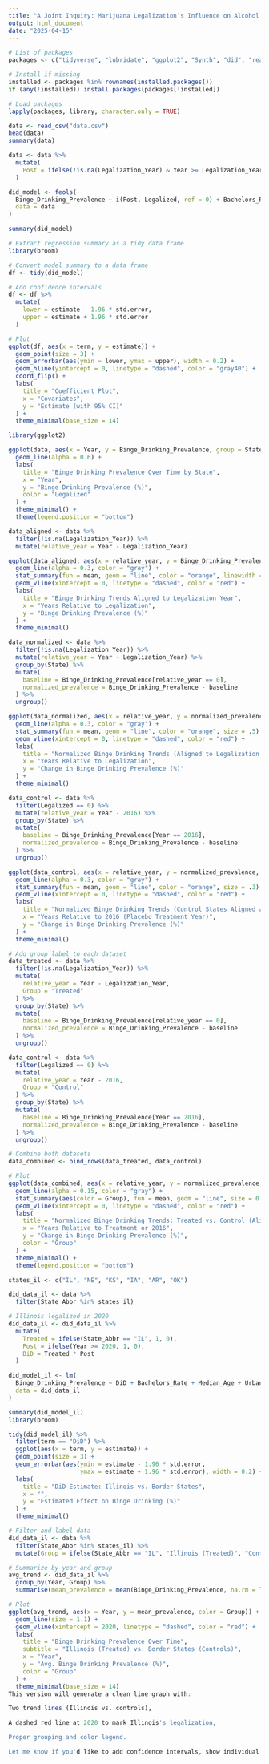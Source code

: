 ```yaml
---
title: "A Joint Inquiry: Marijuana Legalization’s Influence on Alcohol Misuse"
output: html_document
date: "2025-04-15"
---
```


```r
# List of packages
packages <- c("tidyverse", "lubridate", "ggplot2", "Synth", "did", "readr", "dplyr", "fixest")

# Install if missing
installed <- packages %in% rownames(installed.packages())
if (any(!installed)) install.packages(packages[!installed])

# Load packages
lapply(packages, library, character.only = TRUE)
```

```r
data <- read_csv("data.csv")
head(data)
summary(data)
```

```r

data <- data %>%
  mutate(
    Post = ifelse(!is.na(Legalization_Year) & Year >= Legalization_Year, 1, 0)
  )

did_model <- feols(
  Binge_Drinking_Prevalence ~ i(Post, Legalized, ref = 0) + Bachelors_Rate + Median_Age + Urbanization_Rate | State + Year,
  data = data
)

summary(did_model)
```
```r
# Extract regression summary as a tidy data frame
library(broom)

# Convert model summary to a data frame
df <- tidy(did_model)

# Add confidence intervals
df <- df %>%
  mutate(
    lower = estimate - 1.96 * std.error,
    upper = estimate + 1.96 * std.error
  )

# Plot
ggplot(df, aes(x = term, y = estimate)) +
  geom_point(size = 3) +
  geom_errorbar(aes(ymin = lower, ymax = upper), width = 0.2) +
  geom_hline(yintercept = 0, linetype = "dashed", color = "gray40") +
  coord_flip() +
  labs(
    title = "Coefficient Plot",
    x = "Covariates",
    y = "Estimate (with 95% CI)"
  ) +
  theme_minimal(base_size = 14)

```

```r

library(ggplot2)

ggplot(data, aes(x = Year, y = Binge_Drinking_Prevalence, group = State, color = as.factor(Legalized))) +
  geom_line(alpha = 0.6) +
  labs(
    title = "Binge Drinking Prevalence Over Time by State",
    x = "Year",
    y = "Binge Drinking Prevalence (%)",
    color = "Legalized"
  ) +
  theme_minimal() +
  theme(legend.position = "bottom")

```

```r

data_aligned <- data %>%
  filter(!is.na(Legalization_Year)) %>%
  mutate(relative_year = Year - Legalization_Year)

ggplot(data_aligned, aes(x = relative_year, y = Binge_Drinking_Prevalence, group = State)) +
  geom_line(alpha = 0.3, color = "gray") +
  stat_summary(fun = mean, geom = "line", color = "orange", linewidth = .8) +
  geom_vline(xintercept = 0, linetype = "dashed", color = "red") +
  labs(
    title = "Binge Drinking Trends Aligned to Legalization Year",
    x = "Years Relative to Legalization",
    y = "Binge Drinking Prevalence (%)"
  ) +
  theme_minimal()

```


```r
data_normalized <- data %>%
  filter(!is.na(Legalization_Year)) %>%
  mutate(relative_year = Year - Legalization_Year) %>%
  group_by(State) %>%
  mutate(
    baseline = Binge_Drinking_Prevalence[relative_year == 0],
    normalized_prevalence = Binge_Drinking_Prevalence - baseline
  ) %>%
  ungroup()

ggplot(data_normalized, aes(x = relative_year, y = normalized_prevalence, group = State)) +
  geom_line(alpha = 0.3, color = "gray") +
  stat_summary(fun = mean, geom = "line", color = "orange", size = .5) +
  geom_vline(xintercept = 0, linetype = "dashed", color = "red") +
  labs(
    title = "Normalized Binge Drinking Trends (Aligned to Legalization Year)",
    x = "Years Relative to Legalization",
    y = "Change in Binge Drinking Prevalence (%)"
  ) +
  theme_minimal()
```


```r
data_control <- data %>%
  filter(Legalized == 0) %>%
  mutate(relative_year = Year - 2016) %>%
  group_by(State) %>%
  mutate(
    baseline = Binge_Drinking_Prevalence[Year == 2016],
    normalized_prevalence = Binge_Drinking_Prevalence - baseline
  ) %>%
  ungroup()

ggplot(data_control, aes(x = relative_year, y = normalized_prevalence, group = State)) +
  geom_line(alpha = 0.3, color = "gray") +
  stat_summary(fun = mean, geom = "line", color = "orange", size = .3) +
  geom_vline(xintercept = 0, linetype = "dashed", color = "red") +
  labs(
    title = "Normalized Binge Drinking Trends (Control States Aligned at 2016)",
    x = "Years Relative to 2016 (Placebo Treatment Year)",
    y = "Change in Binge Drinking Prevalence (%)"
  ) +
  theme_minimal()

```



```r
# Add group label to each dataset
data_treated <- data %>%
  filter(!is.na(Legalization_Year)) %>%
  mutate(
    relative_year = Year - Legalization_Year,
    Group = "Treated"
  ) %>%
  group_by(State) %>%
  mutate(
    baseline = Binge_Drinking_Prevalence[relative_year == 0],
    normalized_prevalence = Binge_Drinking_Prevalence - baseline
  ) %>%
  ungroup()

data_control <- data %>%
  filter(Legalized == 0) %>%
  mutate(
    relative_year = Year - 2016,
    Group = "Control"
  ) %>%
  group_by(State) %>%
  mutate(
    baseline = Binge_Drinking_Prevalence[Year == 2016],
    normalized_prevalence = Binge_Drinking_Prevalence - baseline
  ) %>%
  ungroup()

# Combine both datasets
data_combined <- bind_rows(data_treated, data_control)

# Plot
ggplot(data_combined, aes(x = relative_year, y = normalized_prevalence, group = State)) +
  geom_line(alpha = 0.15, color = "gray") +
  stat_summary(aes(color = Group), fun = mean, geom = "line", size = 0.3) +
  geom_vline(xintercept = 0, linetype = "dashed", color = "red") +
  labs(
    title = "Normalized Binge Drinking Trends: Treated vs. Control (Aligned by Year)",
    x = "Years Relative to Treatment or 2016",
    y = "Change in Binge Drinking Prevalence (%)",
    color = "Group"
  ) +
  theme_minimal() +
  theme(legend.position = "bottom")
```


```r
states_il <- c("IL", "NE", "KS", "IA", "AR", "OK")

did_data_il <- data %>%
  filter(State_Abbr %in% states_il)

# Illinois legalized in 2020
did_data_il <- did_data_il %>%
  mutate(
    Treated = ifelse(State_Abbr == "IL", 1, 0),
    Post = ifelse(Year >= 2020, 1, 0),
    DiD = Treated * Post
  )

did_model_il <- lm(
  Binge_Drinking_Prevalence ~ DiD + Bachelors_Rate + Median_Age + Urbanization_Rate,
  data = did_data_il
)

summary(did_model_il)
library(broom)

tidy(did_model_il) %>%
  filter(term == "DiD") %>%
  ggplot(aes(x = term, y = estimate)) +
  geom_point(size = 3) +
  geom_errorbar(aes(ymin = estimate - 1.96 * std.error,
                    ymax = estimate + 1.96 * std.error), width = 0.2) +
  labs(
    title = "DiD Estimate: Illinois vs. Border States",
    x = "",
    y = "Estimated Effect on Binge Drinking (%)"
  ) +
  theme_minimal()

# Filter and label data
did_data_il <- data %>%
  filter(State_Abbr %in% states_il) %>%
  mutate(Group = ifelse(State_Abbr == "IL", "Illinois (Treated)", "Control States"))

# Summarize by year and group
avg_trend <- did_data_il %>%
  group_by(Year, Group) %>%
  summarise(mean_prevalence = mean(Binge_Drinking_Prevalence, na.rm = TRUE), .groups = "drop")

# Plot
ggplot(avg_trend, aes(x = Year, y = mean_prevalence, color = Group)) +
  geom_line(size = 1.1) +
  geom_vline(xintercept = 2020, linetype = "dashed", color = "red") +
  labs(
    title = "Binge Drinking Prevalence Over Time",
    subtitle = "Illinois (Treated) vs. Border States (Controls)",
    x = "Year",
    y = "Avg. Binge Drinking Prevalence (%)",
    color = "Group"
  ) +
  theme_minimal(base_size = 14)
This version will generate a clean line graph with:

Two trend lines (Illinois vs. controls),

A dashed red line at 2020 to mark Illinois's legalization,

Proper grouping and color legend.

Let me know if you'd like to add confidence intervals, show individual states too, or normalize everything to the 2020 baseline!










```